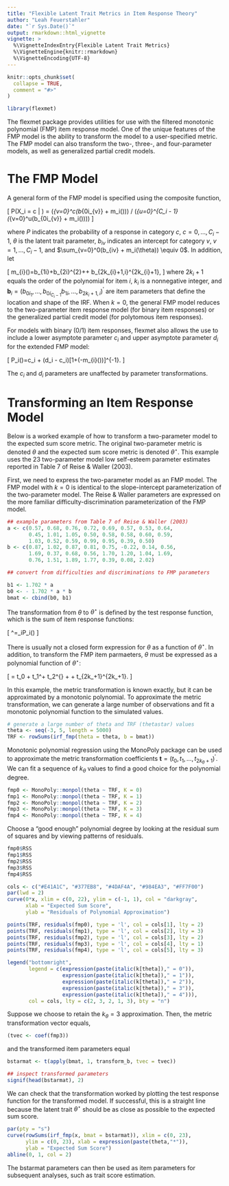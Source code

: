 ```yaml
---
title: "Flexible Latent Trait Metrics in Item Response Theory"
author: "Leah Feuerstahler"
date: "`r Sys.Date()`"
output: rmarkdown::html_vignette
vignette: >
  %\VignetteIndexEntry{Flexible Latent Trait Metrics}
  %\VignetteEngine{knitr::rmarkdown}
  %\VignetteEncoding{UTF-8}
---
```


```r
knitr::opts_chunk$set(
  collapse = TRUE,
  comment = "#>"
)

library(flexmet)
```

The flexmet package provides utilities for use with the filtered monotonic 
polynomial (FMP) item response model. One of the unique features of the FMP 
model is the ability to transform the model to a user-specified metric. The
FMP model can also transform the two-, three-, and four-parameter models, as 
well as generalized partial credit models.

# The FMP Model

A general form of the FMP model is specified using the composite function,

\[
P(X_i = c | \theta) = \exp\left(\sum_{v=0}^c(b_{0i_{v}} + m_i(\theta))\right) /
\left(\sum_{u=0}^{C_i - 1}\exp\left(\sum_{v=0}^u(b_{0i_{v}} + m_i(\theta))\right)\right)
\]

where $P$ indicates the probability of a response in category $c$, $c = 0, \ldots, C_i - 1$, $\theta$ is the latent trait parameter, $b_{iv}$ indicates an intercept for category $v$, $v = 1, \ldots, C_i - 1$, and $\sum_{v=0}^0(b_{iv} + m_i(\theta))  \equiv 0$. In addition, let 

\[
m_{i}(\theta)=b_{1i}\theta+b_{2i}\theta^{2}+\cdots+
b_{2k_{i}+1,i}\theta^{2k_{i}+1},
\]
where $2k_{i}+1$ equals the order of the polynomial for item $i$,
$k_{i}$ is a nonnegative integer, and $\boldsymbol{b}_{i}=(b_{0i_{1}},\ldots, b_{0i_{C_i-1}} b_{1i},\ldots,b_{2k_{i}+1,i})^{\prime}$
are item parameters that define the location and shape of the IRF. When $k = 0$, the general FMP model reduces to the two-parameter item response model (for binary item responses) or the generalized partial credit model (for polytomous item responses).

For models with binary (0/1) item responses, flexmet also allows the use to include a lower asymptote parameter $c_i$ and upper asymptote parameter
$d_i$ for the extended FMP model:

\[
P_i(\theta)=c_i + (d_i - c_i)[1+\exp(-m_{i}(\theta))]^{-1}.
\]

The $c_i$ and $d_i$ parameters are unaffected by parameter transformations.

# Transforming an Item Response Model 

Below is a worked example of how to transform a two-parameter model to
the expected sum score metric. The original two-parameter metric is denoted
$\theta$ and the expected sum score metric is denoted $\theta^\star$. This 
example uses the 23 two-parameter model low self-esteem parameter estimates
reported in Table 7 of Reise & Waller (2003).

First, we need to express the two-parameter model as an FMP model. The FMP
model with $k=0$ is identical to the slope-intercept parameterization of the
two-parameter model. The Reise & Waller parameters are expressed on the more
familiar difficulty-discrimination parameterization of the FMP model. 

```r
## example parameters from Table 7 of Reise & Waller (2003)
a <- c(0.57, 0.68, 0.76, 0.72, 0.69, 0.57, 0.53, 0.64,
       0.45, 1.01, 1.05, 0.50, 0.58, 0.58, 0.60, 0.59,
       1.03, 0.52, 0.59, 0.99, 0.95, 0.39, 0.50)
b <- c(0.87, 1.02, 0.87, 0.81, 0.75, -0.22, 0.14, 0.56,
       1.69, 0.37, 0.68, 0.56, 1.70, 1.20, 1.04, 1.69,
       0.76, 1.51, 1.89, 1.77, 0.39, 0.08, 2.02)

## convert from difficulties and discriminations to FMP parameters

b1 <- 1.702 * a
b0 <- - 1.702 * a * b
bmat <- cbind(b0, b1) 
```

The transformation from $\theta$ to $\theta^\star$ is defined by the test
response function, which is the sum of item response functions:

\[
\theta^\star =\sum_iP_i(\theta)
\]

There is usually not a closed form expression for $\theta$ as a function of
$\theta^\star$. In addition, to transform the FMP item parmaeters, $\theta$ 
must be expressed as a polynomial function of $\theta^\star$:

\[
\theta = t_0 + t_1\theta^\star + t_2\theta^{\star2} + \cdots +
t_{2k_\theta+1}\theta^{\star 2k_\theta+1}.
\]

In this example, the metric transformation is known exactly, but it can be
approximated by a monotonic polynomial. To approximate the metric
transformation, we can generate a large number of observations and fit a 
monotonic polynomial function to the simulated values. 

```r
# generate a large number of theta and TRF (thetastar) values
theta <- seq(-3, 5, length = 5000)
TRF <- rowSums(irf_fmp(theta = theta, b = bmat))
```

Monotonic polynomial regression using the MonoPoly package can be used to 
approximate the metric transformation coefficients
$\boldsymbol{t}=(t_0,t_1,\ldots,t_{2k_\theta+1})^\prime$. We can fit a 
sequence of $k_\theta$ values to find a good choice for the polynomial
degree. 

```r
fmp0 <- MonoPoly::monpol(theta ~ TRF, K = 0)
fmp1 <- MonoPoly::monpol(theta ~ TRF, K = 1)
fmp2 <- MonoPoly::monpol(theta ~ TRF, K = 2)
fmp3 <- MonoPoly::monpol(theta ~ TRF, K = 3)
fmp4 <- MonoPoly::monpol(theta ~ TRF, K = 4)
```

Choose a "good enough" polynomial degree by looking at the residual sum of 
squares and by viewing patterns of residuals.

```r
fmp0$RSS
fmp1$RSS
fmp2$RSS
fmp3$RSS
fmp4$RSS
```

```r
cols <- c("#E41A1C", "#377EB8", "#4DAF4A", "#984EA3", "#FF7F00")
par(lwd = 2)
curve(0*x, xlim = c(0, 22), ylim = c(-1, 1), col = "darkgray",
      xlab = "Expected Sum Score", 
      ylab = "Residuals of Polynomial Approximation")

points(TRF, residuals(fmp0), type = 'l', col = cols[1], lty = 2)
points(TRF, residuals(fmp1), type = 'l', col = cols[2], lty = 3)
points(TRF, residuals(fmp2), type = 'l', col = cols[3], lty = 2)
points(TRF, residuals(fmp3), type = 'l', col = cols[4], lty = 1)
points(TRF, residuals(fmp4), type = 'l', col = cols[5], lty = 3)

legend("bottomright",
       legend = c(expression(paste(italic(k[theta])," = 0")),
                  expression(paste(italic(k[theta])," = 1")),
                  expression(paste(italic(k[theta])," = 2")),
                  expression(paste(italic(k[theta])," = 3")),
                  expression(paste(italic(k[theta])," = 4"))),
       col = cols, lty = c(2, 3, 2, 1, 3), bty = "n")
```

Suppose we choose to retain the $k_\theta = 3$ approximation. Then, the 
metric transformation vector equals, 

```r
(tvec <- coef(fmp3))
```

and the transformed item parameters equal

```r
bstarmat <- t(apply(bmat, 1, transform_b, tvec = tvec))

## inspect transformed parameters
signif(head(bstarmat), 2)

```

We can check that the transformation worked by plotting the test response
function for the transformed model. If successful, this is a straight line
because the latent trait $\theta^\star$ should be as close as possible to the
expected sum score.

```r
par(pty = "s")
curve(rowSums(irf_fmp(x, bmat = bstarmat)), xlim = c(0, 23),
      ylim = c(0, 23), xlab = expression(paste(theta,"*")),
      ylab = "Expected Sum Score")
abline(0, 1, col = 2)
```

The bstarmat parameters can then be used as item parameters for subsequent
analyses, such as trait score estimation.
